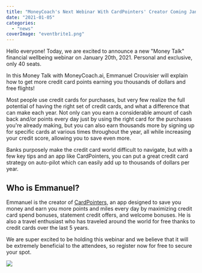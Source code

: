 ```yaml
---
title: "MoneyCoach's Next Webinar With CardPointers' Creator Coming January 20, 2021"
date: "2021-01-05"
categories: 
  - "news"
coverImage: "eventbrite1.png"
---
```


Hello everyone! Today, we are excited to announce a new "Money Talk" financial wellbeing webinar on January 20th, 2021. Personal and exclusive, only 40 seats.

In this Money Talk with MoneyCoach.ai, Emmanuel Crouvisier will explain how to get more credit card points earning you thousands of dollars and free flights!

Most people use credit cards for purchases, but very few realize the full potential of having the right set of credit cards, and what a difference that can make each year. Not only can you earn a considerable amount of cash back and/or points every day just by using the right card for the purchases you're already making, but you can also earn thousands more by signing up for specific cards at various times throughout the year, all while increasing your credit score, allowing you to save even more. 

Banks purposely make the credit card world difficult to navigate, but with a few key tips and an app like CardPointers, you can put a great credit card strategy on auto-pilot which can easily add up to thousands of dollars per year.

## Who is Emmanuel?

Emmanuel is the creator of [CardPointers](https://apps.apple.com/us/app/cardpointers/id1472875808), an app designed to save you money and earn you more points and miles every day by maximizing credit card spend bonuses, statement credit offers, and welcome bonuses. He is also a travel enthusiast who has traveled around the world for free thanks to credit cards over the last 5 years.

We are super excited to be holding this webinar and we believe that it will be extremely beneficial to the attendees, so register now for free to secure your spot.

[![](images/Money-Talk-Button-Cardpointers.png)](https://www.eventbrite.com/e/money-talk-earn-thousands-of-dollars-with-credit-card-points-tickets-135462743713)
